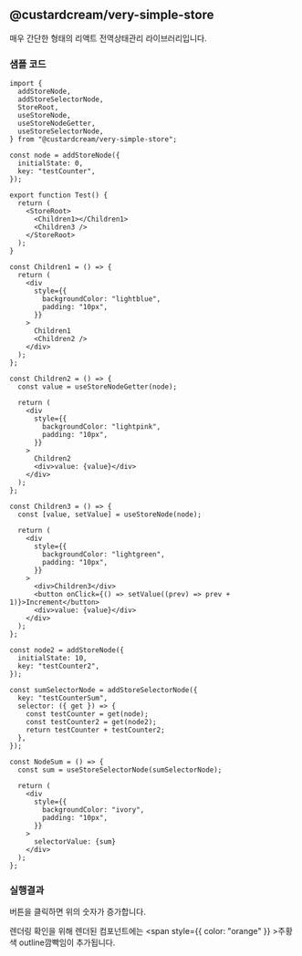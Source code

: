 
## @custardcream/very-simple-store

매우 간단한 형태의 리액트 전역상태관리 라이브러리입니다.

### 샘플 코드

```tsx
import {
  addStoreNode,
  addStoreSelectorNode,
  StoreRoot,
  useStoreNode,
  useStoreNodeGetter,
  useStoreSelectorNode,
} from "@custardcream/very-simple-store";

const node = addStoreNode({
  initialState: 0,
  key: "testCounter",
});

export function Test() {
  return (
    <StoreRoot>
      <Children1></Children1>
      <Children3 />
    </StoreRoot>
  );
}

const Children1 = () => {
  return (
    <div
      style={{
        backgroundColor: "lightblue",
        padding: "10px",
      }}
    >
      Children1
      <Children2 />
    </div>
  );
};

const Children2 = () => {
  const value = useStoreNodeGetter(node);

  return (
    <div
      style={{
        backgroundColor: "lightpink",
        padding: "10px",
      }}
    >
      Children2
      <div>value: {value}</div>
    </div>
  );
};

const Children3 = () => {
  const [value, setValue] = useStoreNode(node);

  return (
    <div
      style={{
        backgroundColor: "lightgreen",
        padding: "10px",
      }}
    >
      <div>Children3</div>
      <button onClick={() => setValue((prev) => prev + 1)}>Increment</button>
      <div>value: {value}</div>
    </div>
  );
};

const node2 = addStoreNode({
  initialState: 10,
  key: "testCounter2",
});

const sumSelectorNode = addStoreSelectorNode({
  key: "testCounterSum",
  selector: ({ get }) => {
    const testCounter = get(node);
    const testCounter2 = get(node2);
    return testCounter + testCounter2;
  },
});

const NodeSum = () => {
  const sum = useStoreSelectorNode(sumSelectorNode);

  return (
    <div
      style={{
        backgroundColor: "ivory",
        padding: "10px",
      }}
    >
      selectorValue: {sum}
    </div>
  );
};
```

### 실행결과

버튼을 클릭하면 위의 숫자가 증가합니다.

렌더링 확인을 위해 렌더된 컴포넌트에는 <span style={{ color: "orange" }} >주황색 outline</span>깜빡임이 추가됩니다.

<Sample />

